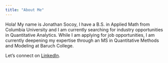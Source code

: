 ```yaml
---
title: "About Me"
---
```



Hola! My name is Jonathan Socoy, 
I have a B.S. in Applied Math from Columbia University and 
I am currently searching for industry opportunities in Quantitative Analytics. 
While I am applying for job opportunities, I am currently deepening my expertise 
through an MS in Quantitative Methods and Modeling at Baruch College. 


Let's connect on <a href="https://www.linkedin.com/in/jonathan-socoy/" data-original-href="https://www.linkedin.com/in/jonathan-socoy/">LinkedIn</a>.